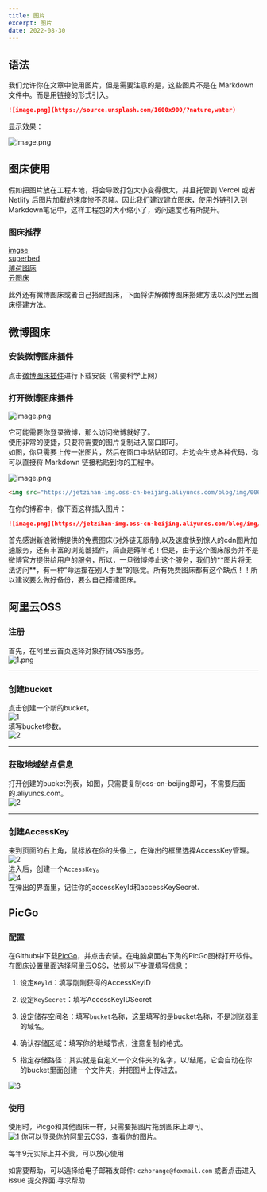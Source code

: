 ```yaml
---
title: 图片
excerpt: 图片
date: 2022-08-30
---
```

## 语法

我们允许你在文章中使用图片，但是需要注意的是，这些图片不是在 Markdown 文件中。而是用链接的形式引入。  

```md
![image.png](https://source.unsplash.com/1600x900/?nature,water)
```

显示效果：  

![image.png](https://source.unsplash.com/1600x900/?nature,water)

## 图床使用

假如把图片放在工程本地，将会导致打包大小变得很大，并且托管到 Vercel 或者 Netlify 后图片加载的速度惨不忍睹。因此我们建议建立图床，使用外链引入到Markdown笔记中，这样工程包的大小缩小了，访问速度也有所提升。  

### 图床推荐

[imgse](https://imgse.com/)  
[superbed](https://www.superbed.cn/)  
[薄荷图床](https://riyugo.com/)  
[云图床](https://cloudimge.com/)  

此外还有微博图床或者自己搭建图床，下面将讲解微博图床搭建方法以及阿里云图床搭建方法。  

## 微博图床

### 安装微博图床插件

点击[微博图床插件](https://chrome.google.com/webstore/detail/%E5%BE%AE%E5%8D%9A%E5%9B%BE%E5%BA%8A/pinjkilghdfhnkibhcangnpmcpdpmehk)进行下载安装（需要科学上网）

### 打开微博图床插件

![image.png](https://jetzihan-img.oss-cn-beijing.aliyuncs.com/blog/img/006SHRs9gy1h2x8b859utj316u0op45r.jpg)  

它可能需要你登录微博，那么访问微博就好了。  
使用非常的便捷，只要将需要的图片复制进入窗口即可。  
如图，你只需要上传一张图片，然后在窗口中粘贴即可。右边会生成各种代码，你可以直接将 Markdown 链接粘贴到你的工程中。

![image.png](https://jetzihan-img.oss-cn-beijing.aliyuncs.com/blog/img/006SHRs9gy1h2x8crjlfij30r40isjx3.jpg)

```html
<img src="https://jetzihan-img.oss-cn-beijing.aliyuncs.com/blog/img/006SHRs9gy1h2x8crjlfij30r40isjx3.jpg"/>
```

在你的博客中，像下面这样插入图片：  

```markdown
![image.png](https://jetzihan-img.oss-cn-beijing.aliyuncs.com/blog/img/006SHRs9gy1h2x8crjlfij30r40isjx3.jpg)
```

<Danger>
首先感谢新浪微博提供的免费图床(对外链无限制),以及速度快到惊人的cdn图片加速服务，还有丰富的浏览器插件，简直是薅羊毛！但是，由于这个图床服务并不是微博官方提供给用户的服务，所以，一旦微博停止这个服务，我们的**图片将无法访问**，有一种“命运攥在别人手里”的感觉。所有免费图床都有这个缺点！！所以建议要么做好备份，要么自己搭建图床。  
</Danger>

## 阿里云OSS

### 注册

首先，在阿里云首页选择对象存储OSS服务。  
![1.png](https://jetzihan-img.oss-cn-beijing.aliyuncs.com/blog/1656914971349.png)

***

### 创建bucket

点击创建一个新的bucket。  
![1](https://jetzihan-img.oss-cn-beijing.aliyuncs.com/blog/20220704141214.png)  
填写bucket参数。  
![2](https://jetzihan-img.oss-cn-beijing.aliyuncs.com/blog/20220704141354.png)  
***

### 获取地域结点信息

打开创建的bucket列表，如图，只需要复制oss-cn-beijing即可，不需要后面的.aliyuncs.com。  
![2](https://jetzihan-img.oss-cn-beijing.aliyuncs.com/blog/20220704142346.png)  
***

### 创建AccessKey

来到页面的右上角，鼠标放在你的头像上，在弹出的框里选择AccessKey管理。  
![2](https://jetzihan-img.oss-cn-beijing.aliyuncs.com/blog/20220704142626.png)  
进入后，创建一个`AccessKey`。  
![4](https://jetzihan-img.oss-cn-beijing.aliyuncs.com/blog/20220704142811.png)  
在弹出的界面里，记住你的accessKeyId和accessKeySecret.

## PicGo

### 配置

在Github中下载[PicGo](https://github.com/Molunerfinn/PicGo/releases)，并点击安装。在电脑桌面右下角的PicGo图标打开软件。在图床设置里面选择阿里云OSS，依照以下步骤填写信息：  

1. 设定`Keyld`：填写刚刚获得的AccessKeyID

2. 设定`KeySecret`：填写AccessKeyIDSecret

3. 设定储存空间名：填写`bucket`名称，这里填写的是bucket名称，不是浏览器里的域名。

4. 确认存储区域：填写你的地域节点，注意复制的格式。

5. 指定存储路径：其实就是自定义一个文件夹的名字，以/结尾，它会自动在你的bucket里面创建一个文件夹，并把图片上传进去。  

![3](https://jetzihan-img.oss-cn-beijing.aliyuncs.com/blog/20220704143542.png)  

### 使用

使用时，Picgo和其他图床一样，只需要把图片拖到图床上即可。  
![1](https://jetzihan-img.oss-cn-beijing.aliyuncs.com/blog/20220830165007.png)
你可以登录你的阿里云OSS，查看你的图片。  

<Tips>每年9元实际上并不贵，可以放心使用</Tips>

<Tips title="遇到问题？">如需要帮助，可以选择给电子邮箱发邮件: `czhorange@foxmail.com` 或者点击进入 issue 提交界面.</Tips><To to="https://github.com/inannan423/Daymd/issues">寻求帮助</To>
